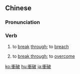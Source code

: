 {{also|冲破}}
==Chinese==
{{zh-forms|s=冲破}}

===Pronunciation===
{{zh-pron
|m=chōngpò
|c=cung1 po3
|h=pfs=chhûng-pho
|mn=chhiong-phòa
|cat=v
}}

===Verb===
{{zh-verb}}

# {{lb|zh|literally}} to [[break]] [[through]]; to [[breach]]
# {{lb|zh|figuratively}} to [[break through]]; to [[overcome]]

{{zh-cat|Advanced}}

[[ko:衝破]]
[[hu:衝破]]
[[ja:衝破]]
